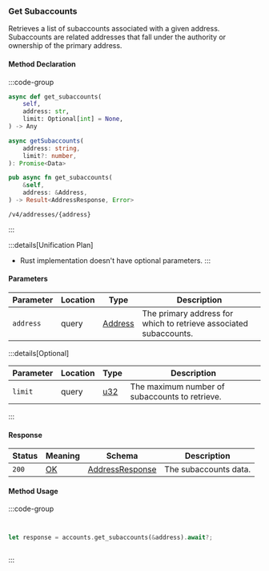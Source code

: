 ### Get Subaccounts

Retrieves a list of subaccounts associated with a given address. Subaccounts are related addresses that fall under the authority or ownership of the primary address.

#### Method Declaration

:::code-group

```python [Python]
async def get_subaccounts(
    self,
    address: str,
    limit: Optional[int] = None,
) -> Any
```

```typescript [TypeScript]
async getSubaccounts(
    address: string,
    limit?: number,
): Promise<Data>
```

```rust [Rust]
pub async fn get_subaccounts(
    &self,
    address: &Address,
) -> Result<AddressResponse, Error>
```

```url [API]
/v4/addresses/{address}
```

:::

:::details[Unification Plan]
- Rust implementation doesn't have optional parameters.
:::

#### Parameters

| Parameter           | Location | Type               | Description                                                       |
| ------------------- | -------- | ------------------ | ------------------------------------------------------------------|
| `address`           | query    | [Address]          | The primary address for which to retrieve associated subaccounts. |

:::details[Optional]

| Parameter                     | Location | Type                      | Description                                    |
| ----------------------------- | -------- | ------------------------- | ---------------------------------------------- |
| `limit`                       | query    | [u32]                     | The maximum number of subaccounts to retrieve. |

:::

#### Response

| Status | Meaning     | Schema                          | Description           |
| ------ | ----------- | ------------------------------- | --------------------- |
| `200`  | [OK]        | [AddressResponse]               | The subaccounts data. |

#### Method Usage

:::code-group

```python [Python]

```

```typescript [TypeScript]

```

```rust [Rust]
let response = accounts.get_subaccounts(&address).await?;
```

```curl [API]

```

:::

[Address]: /types/address
[OK]: https://datatracker.ietf.org/doc/html/rfc7231#section-6.3.1
[AddressResponse]: /types/address_response
[u32]: /types/u32
